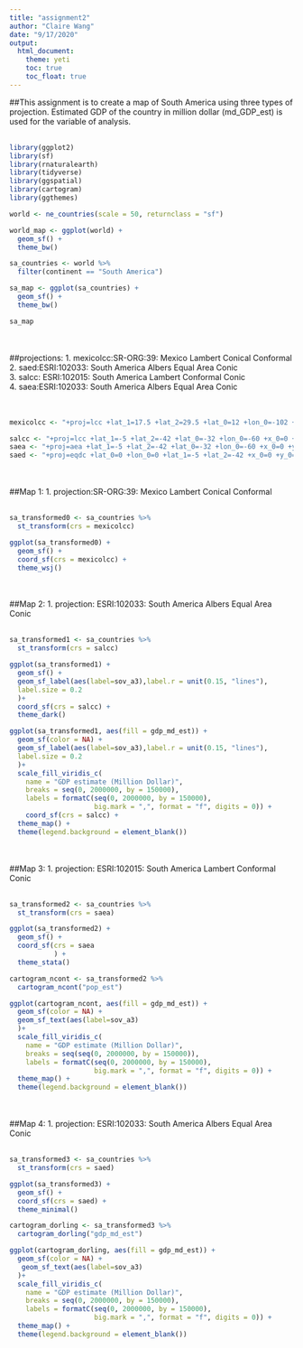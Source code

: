 ```yaml
---
title: "assignment2"
author: "Claire Wang"
date: "9/17/2020"
output:
  html_document:
    theme: yeti
    toc: true
    toc_float: true
---
```

##This assignment is to create a map of South America using three types of projection. Estimated GDP of the country in million dollar (md_GDP_est) is used for the variable of analysis.
<br/>
<br/>

```r
library(ggplot2)
library(sf)
library(rnaturalearth)
library(tidyverse)
library(ggspatial)
library(cartogram)
library(ggthemes)
```

```r
world <- ne_countries(scale = 50, returnclass = "sf") 

world_map <- ggplot(world) +
  geom_sf() +
  theme_bw()

sa_countries <- world %>%
  filter(continent == "South America")

sa_map <- ggplot(sa_countries) +
  geom_sf() + 
  theme_bw()

sa_map

```
<br/>
<br/>
##projections:
1. mexicolcc:SR-ORG:39: Mexico Lambert Conical Conformal<br/>
2. saed:ESRI:102033: South America Albers Equal Area Conic<br/>
3. salcc: ESRI:102015: South America Lambert Conformal Conic<br/>
4. saea:ESRI:102033: South America Albers Equal Area Conic<br/>
<br/>
<br/>
```r
mexicolcc <- "+proj=lcc +lat_1=17.5 +lat_2=29.5 +lat_0=12 +lon_0=-102 +x_0=2500000 +y_0=0 +ellps=WGS84 +units=m +no_defs"

salcc <- "+proj=lcc +lat_1=-5 +lat_2=-42 +lat_0=-32 +lon_0=-60 +x_0=0 +y_0=0 +ellps=aust_SA +units=m +no_defs"
saea <- "+proj=aea +lat_1=-5 +lat_2=-42 +lat_0=-32 +lon_0=-60 +x_0=0 +y_0=0 +ellps=aust_SA +units=m +no_defs"
saed <- "+proj=eqdc +lat_0=0 +lon_0=0 +lat_1=-5 +lat_2=-42 +x_0=0 +y_0=0 +ellps=aust_SA +units=m +no_defs"
```
<br/>
<br/>
##Map 1:
1. projection:SR-ORG:39: Mexico Lambert Conical Conformal
<br/>
<br/>

```r
sa_transformed0 <- sa_countries %>%
  st_transform(crs = mexicolcc)

ggplot(sa_transformed0) +
  geom_sf() +
  coord_sf(crs = mexicolcc) +
  theme_wsj()

```
<br/>
<br/>
##Map 2:
1. projection: ESRI:102033: South America Albers Equal Area Conic
<br/>
<br/>
```r
sa_transformed1 <- sa_countries %>%
  st_transform(crs = salcc)

ggplot(sa_transformed1) +
  geom_sf() +
  geom_sf_label(aes(label=sov_a3),label.r = unit(0.15, "lines"),
  label.size = 0.2
  )+
  coord_sf(crs = salcc) +
  theme_dark()

```
```r
ggplot(sa_transformed1, aes(fill = gdp_md_est)) +
  geom_sf(color = NA) +
  geom_sf_label(aes(label=sov_a3),label.r = unit(0.15, "lines"),
  label.size = 0.2
  )+
  scale_fill_viridis_c(
    name = "GDP estimate (Million Dollar)",
    breaks = seq(0, 2000000, by = 150000),
    labels = formatC(seq(0, 2000000, by = 150000), 
                     big.mark = ",", format = "f", digits = 0)) +
    coord_sf(crs = salcc) +
  theme_map() +
  theme(legend.background = element_blank())
```
<br/>
<br/>
##Map 3:
1. projection: ESRI:102015: South America Lambert Conformal Conic
<br/>
<br/>
```r
sa_transformed2 <- sa_countries %>%
  st_transform(crs = saea)

ggplot(sa_transformed2) +
  geom_sf() +
  coord_sf(crs = saea
           ) +
  theme_stata()

```
```r
cartogram_ncont <- sa_transformed2 %>%
  cartogram_ncont("pop_est")

ggplot(cartogram_ncont, aes(fill = gdp_md_est)) +
  geom_sf(color = NA) +
  geom_sf_text(aes(label=sov_a3)
  )+
  scale_fill_viridis_c(
    name = "GDP estimate (Million Dollar)",
    breaks = seq(seq(0, 2000000, by = 150000)),
    labels = formatC(seq(0, 2000000, by = 150000), 
                     big.mark = ",", format = "f", digits = 0)) +
  theme_map() +
  theme(legend.background = element_blank())
```
<br/>
<br/>
##Map 4:
1. projection: ESRI:102033: South America Albers Equal Area Conic
<br/>
<br/>
```r
sa_transformed3 <- sa_countries %>%
  st_transform(crs = saed)

ggplot(sa_transformed3) +
  geom_sf() +
  coord_sf(crs = saed) +
  theme_minimal()

```

```r

cartogram_dorling <- sa_transformed3 %>%
  cartogram_dorling("gdp_md_est")

ggplot(cartogram_dorling, aes(fill = gdp_md_est)) +
  geom_sf(color = NA) +
   geom_sf_text(aes(label=sov_a3)
  )+
  scale_fill_viridis_c(
    name = "GDP estimate (Million Dollar)",
    breaks = seq(0, 2000000, by = 150000),
    labels = formatC(seq(0, 2000000, by = 150000), 
                     big.mark = ",", format = "f", digits = 0)) +
  theme_map() +
  theme(legend.background = element_blank())
```


